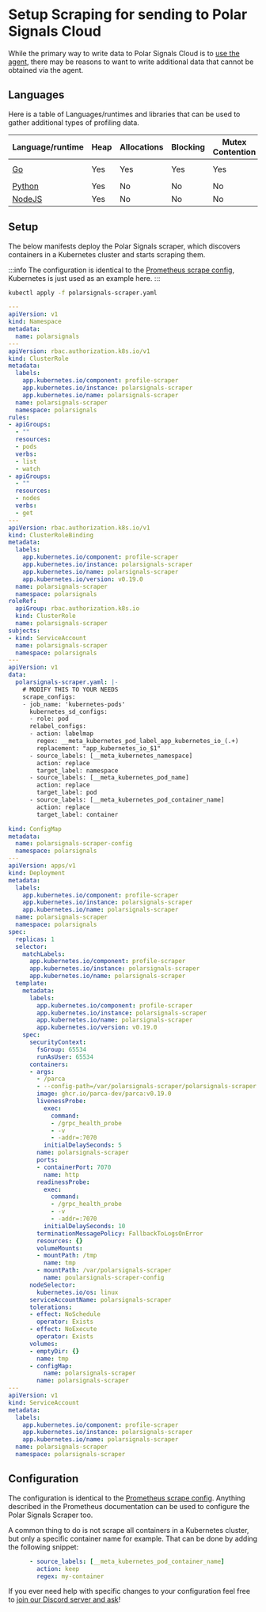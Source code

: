 # Setup Scraping for sending to Polar Signals Cloud

While the primary way to write data to Polar Signals Cloud is to [use the agent](setup-collection-kubernetes), there may be reasons to want to write additional data that cannot be obtained via the agent.

## Languages

Here is a table of Languages/runtimes and libraries that can be used to gather additional types of profiling data.

| Language/runtime | Heap | Allocations | Blocking | Mutex Contention | Extra |
|---|---|---|---|---|---|
| [Go](https://golang.org/pkg/net/http/pprof/) | Yes | Yes | Yes | Yes | Goroutine, [`fgprof`](https://github.com/felixge/fgprof) |
| [Python](https://pypi.org/project/pypprof/) | Yes | No | No | No |  |
| [NodeJS](https://github.com/google/pprof-nodejs) | Yes | No | No | No |  |

## Setup

The below manifests deploy the Polar Signals scraper, which discovers containers in a Kubernetes cluster and starts scraping them.

:::info 
The configuration is identical to the [Prometheus scrape config](https://prometheus.io/docs/prometheus/latest/configuration/configuration/#scrape_config), Kubernetes is just used as an example here.
:::

```bash
kubectl apply -f polarsignals-scraper.yaml
```

<div style={{
   maxHeight: '500px',
   overflow: 'scroll',
   marginBottom: '20px'
}}>

```yaml
---
apiVersion: v1
kind: Namespace
metadata:
  name: polarsignals
---
apiVersion: rbac.authorization.k8s.io/v1
kind: ClusterRole
metadata:
  labels:
    app.kubernetes.io/component: profile-scraper
    app.kubernetes.io/instance: polarsignals-scraper
    app.kubernetes.io/name: polarsignals-scraper
  name: polarsignals-scraper
  namespace: polarsignals
rules:
- apiGroups:
  - ""
  resources:
  - pods
  verbs:
  - list
  - watch
- apiGroups:
  - ""
  resources:
  - nodes
  verbs:
  - get
---
apiVersion: rbac.authorization.k8s.io/v1
kind: ClusterRoleBinding
metadata:
  labels:
    app.kubernetes.io/component: profile-scraper
    app.kubernetes.io/instance: polarsignals-scraper
    app.kubernetes.io/name: polarsignals-scraper
    app.kubernetes.io/version: v0.19.0
  name: polarsignals-scraper
  namespace: polarsignals
roleRef:
  apiGroup: rbac.authorization.k8s.io
  kind: ClusterRole
  name: polarsignals-scraper
subjects:
- kind: ServiceAccount
  name: polarsignals-scraper
  namespace: polarsignals
---
apiVersion: v1
data:
  polarsignals-scraper.yaml: |-
    # MODIFY THIS TO YOUR NEEDS
    scrape_configs:
    - job_name: 'kubernetes-pods'
      kubernetes_sd_configs:
      - role: pod
      relabel_configs:
      - action: labelmap
        regex: __meta_kubernetes_pod_label_app_kubernetes_io_(.+)
        replacement: "app_kubernetes_io_$1"
      - source_labels: [__meta_kubernetes_namespace]
        action: replace
        target_label: namespace
      - source_labels: [__meta_kubernetes_pod_name]
        action: replace
        target_label: pod
      - source_labels: [__meta_kubernetes_pod_container_name]
        action: replace
        target_label: container

kind: ConfigMap
metadata:
  name: polarsignals-scraper-config
  namespace: polarsignals
---
apiVersion: apps/v1
kind: Deployment
metadata:
  labels:
    app.kubernetes.io/component: profile-scraper
    app.kubernetes.io/instance: polarsignals-scraper
    app.kubernetes.io/name: polarsignals-scraper
  name: polarsignals-scraper
  namespace: polarsignals
spec:
  replicas: 1
  selector:
    matchLabels:
      app.kubernetes.io/component: profile-scraper
      app.kubernetes.io/instance: polarsignals-scraper
      app.kubernetes.io/name: polarsignals-scraper
  template:
    metadata:
      labels:
        app.kubernetes.io/component: profile-scraper
        app.kubernetes.io/instance: polarsignals-scraper
        app.kubernetes.io/name: polarsignals-scraper
        app.kubernetes.io/version: v0.19.0
    spec:
      securityContext:
        fsGroup: 65534
        runAsUser: 65534
      containers:
      - args:
        - /parca
        - --config-path=/var/polarsignals-scraper/polarsignals-scraper.yaml
        image: ghcr.io/parca-dev/parca:v0.19.0
        livenessProbe:
          exec:
            command:
            - /grpc_health_probe
            - -v
            - -addr=:7070
          initialDelaySeconds: 5
        name: polarsignals-scraper
        ports:
        - containerPort: 7070
          name: http
        readinessProbe:
          exec:
            command:
            - /grpc_health_probe
            - -v
            - -addr=:7070
          initialDelaySeconds: 10
        terminationMessagePolicy: FallbackToLogsOnError
        resources: {}
        volumeMounts:
        - mountPath: /tmp
          name: tmp
        - mountPath: /var/polarsignals-scraper
          name: poularsignals-scraper-config
      nodeSelector:
        kubernetes.io/os: linux
      serviceAccountName: polarsignals-scraper
      tolerations:
      - effect: NoSchedule
        operator: Exists
      - effect: NoExecute
        operator: Exists
      volumes:
      - emptyDir: {}
        name: tmp
      - configMap:
          name: polarsignals-scraper
        name: polarsignals-scraper
---
apiVersion: v1
kind: ServiceAccount
metadata:
  labels:
    app.kubernetes.io/component: profile-scraper
    app.kubernetes.io/instance: polarsignals-scraper
    app.kubernetes.io/name: polarsignals-scraper
  name: polarsignals-scraper
  namespace: polarsignals-scraper
```

</div>

## Configuration

The configuration is identical to the [Prometheus scrape config](https://prometheus.io/docs/prometheus/latest/configuration/configuration/#scrape_config).
Anything described in the Prometheus documentation can be used to configure the Polar Signals Scraper too.

A common thing to do is not scrape all containers in a Kubernetes cluster, but only a specific container name for example. That can be done by adding the following snippet:

```yaml
      - source_labels: [__meta_kubernetes_pod_container_name]
        action: keep
        regex: my-container
```

If you ever need help with specific changes to your configuration feel free to [join our Discord server and ask](https://discord.gg/knw3u5X9bs)!
